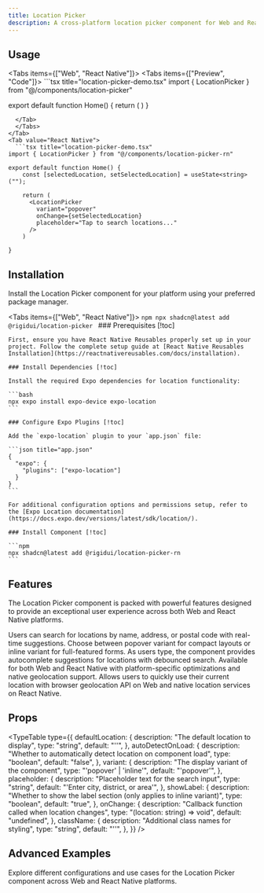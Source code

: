 ```yaml
---
title: Location Picker
description: A cross-platform location picker component for Web and React Native that allows users to search and select locations with geolocation support.
---
```



## Usage

<Tabs items={["Web", "React Native"]}>
  <Tab value="Web">
  <Tabs items={["Preview", "Code"]}>
    <Tab value="Preview">
      <LocationPickerPreview />
    </Tab>
    <Tab value="Code">
      ```tsx title="location-picker-demo.tsx"
import { LocationPicker } from "@/components/location-picker"

export default function Home() {
        return (
          <LocationPicker />
        )
}
  ```
    </Tab>
    </Tabs>
  </Tab>
  <Tab value="React Native">
    ```tsx title="location-picker-demo.tsx"
import { LocationPicker } from "@/components/location-picker-rn"

export default function Home() {
      const [selectedLocation, setSelectedLocation] = useState<string>("");

      return (
        <LocationPicker
          variant="popover"
          onChange={setSelectedLocation}
          placeholder="Tap to search locations..."
        />
      )

}
```

  </Tab>
</Tabs>

## Installation

<p className="md:text-sm  text-gray-700 dark:text-gray-300 max-w-3xl">
  Install the Location Picker component for your platform using your preferred
  package manager.
</p>

<Tabs items={["Web", "React Native"]}>
  <Tab value="Web">
    ```npm
    npx shadcn@latest add @rigidui/location-picker
    ```
  </Tab>
  <Tab value="React Native">
    ### Prerequisites [!toc]

    First, ensure you have React Native Reusables properly set up in your project. Follow the complete setup guide at [React Native Reusables Installation](https://reactnativereusables.com/docs/installation).

    ### Install Dependencies [!toc]

    Install the required Expo dependencies for location functionality:

    ```bash
    npx expo install expo-device expo-location
    ```

    ### Configure Expo Plugins [!toc]

    Add the `expo-location` plugin to your `app.json` file:

    ```json title="app.json"
    {
      "expo": {
        "plugins": ["expo-location"]
      }
    }
    ```

    For additional configuration options and permissions setup, refer to the [Expo Location documentation](https://docs.expo.dev/versions/latest/sdk/location/).

    ### Install Component [!toc]

    ```npm
    npx shadcn@latest add @rigidui/location-picker-rn
    ```

  </Tab>
</Tabs>

## Features

<p className="md:text-sm mb-4!  text-gray-700 dark:text-gray-300 max-w-3xl">
  The Location Picker component is packed with powerful features designed to
  provide an exceptional user experience across both Web and React Native
  platforms.
</p>

<Cards>
  <Card title="Location Search">
    Users can search for locations by name, address, or postal code with
    real-time suggestions.
  </Card>
  <Card title="Dual Variants">
    Choose between popover variant for compact layouts or inline variant for
    full-featured forms.
  </Card>
  <Card title="Autocomplete Suggestions">
    As users type, the component provides autocomplete suggestions for locations
    with debounced search.
  </Card>
  <Card title="Cross-Platform Support">
    Available for both Web and React Native with platform-specific optimizations
    and native geolocation support.
  </Card>
  <Card title="Geolocation Support">
    Allows users to quickly use their current location with browser geolocation
    API on Web and native location services on React Native.
  </Card>
</Cards>

## Props

<TypeTable
  type={{
    defaultLocation: {
      description: "The default location to display",
      type: "string",
      default: "''",
    },
    autoDetectOnLoad: {
      description: "Whether to automatically detect location on component load",
      type: "boolean",
      default: "false",
    },
    variant: {
      description: "The display variant of the component",
      type: "'popover' | 'inline'",
      default: "'popover'",
    },
    placeholder: {
      description: "Placeholder text for the search input",
      type: "string",
      default: "'Enter city, district, or area'",
    },
    showLabel: {
      description:
        "Whether to show the label section (only applies to inline variant)",
      type: "boolean",
      default: "true",
    },
    onChange: {
      description: "Callback function called when location changes",
      type: "(location: string) => void",
      default: "undefined",
    },
    className: {
      description: "Additional class names for styling",
      type: "string",
      default: "''",
    },
  }}
/>

## Advanced Examples

Explore different configurations and use cases for the Location Picker component across Web and React Native platforms.

<LocationPickerAdvancedExamples />
